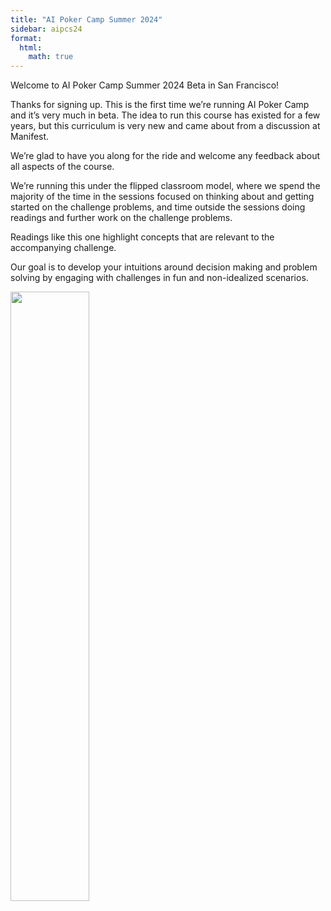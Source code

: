 ```yaml
---
title: "AI Poker Camp Summer 2024"
sidebar: aipcs24
format:
  html:
    math: true
---
```

Welcome to AI Poker Camp Summer 2024 Beta in San Francisco! 

Thanks for signing up. This is the first time we're running AI Poker Camp and it's very much in beta. The idea to run this course has existed for a few years, but this curriculum is very new and came about from a discussion at Manifest. 

We're glad to have you along for the ride and welcome any feedback about all aspects of the course. 

We're running this under the flipped classroom model, where we spend the majority of the time in the sessions focused on thinking about and getting started on the challenge problems, and time outside the sessions doing readings and further work on the challenge problems. 

Readings like this one highlight concepts that are relevant to the accompanying challenge. 

Our goal is to develop your intuitions around decision making and problem solving by engaging with challenges in fun and non-idealized scenarios. 

![](../assets/pcicon.png){width=50%}